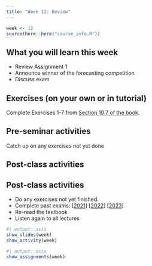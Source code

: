 ```yaml
---
title: "Week 12: Review"
---
```


```r
week <- 12
source(here::here("course_info.R"))
```

## What you will learn this week

* Review Assignment 1
* Announce winner of the forecasting competition
* Discuss exam

## Exercises (on your own or in tutorial)

Complete Exercises 1-7 from [Section 10.7 of the book](https://otexts.com/fpp3/dynamic-exercises.html).

## Pre-seminar activities

Catch up on any exercises not yet done

## Post-class activities

## Post-class activities

* Do any exercises not yet finished.
* Complete past exams: [[2021](/exams/exam2021.pdf)] [[2022](/exams/exam2022.pdf)] [[2023](/exams/exam2023.pdf)]
* Re-read the textbook
* Listen again to all lectures


```r
#| output: asis
show_slides(week)
show_activity(week)
```

```r
#| output: asis
show_assignments(week)
```
